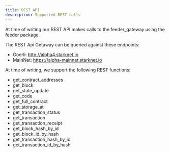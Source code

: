 ```yaml
---
title: REST API
description: Supported REST calls
---
```


At time of writing our REST API makes calls to the feeder_gateway using the feeder package.

The REST Api Getaway can be queried against these endpoints:

- Goerli: http://alpha4.starknet.io
- MainNet: https://alpha-mainnet.starknet.io

At time of writing, we support the following REST functions:

- get_contract_addresses
- get_block
- get_state_update
- get_code
- get_full_contract
- get_storage_at
- get_transaction_status
- get_transaction
- get_transaction_receipt
- get_block_hash_by_id
- get_block_id_by_hash
- get_transaction_hash_by_id
- get_transaction_id_by_hash
